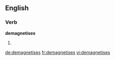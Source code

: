 
==English==

===Verb===
'''demagnetises'''

# {{en-third-person singular of|demagnetise}}

[[de:demagnetises]]
[[fr:demagnetises]]
[[vi:demagnetises]]